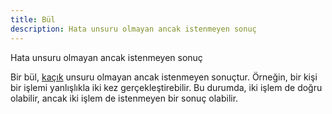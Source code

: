 ```yaml
---
title: Bül
description: Hata unsuru olmayan ancak istenmeyen sonuç
---
```


Hata unsuru olmayan ancak istenmeyen sonuç

Bir bül, [kaçık](/tonga/yazilim/kaçık/) unsuru olmayan ancak istenmeyen sonuçtur. Örneğin, bir kişi bir işlemi yanlışlıkla iki kez gerçekleştirebilir. Bu durumda, iki işlem de doğru olabilir, ancak iki işlem de istenmeyen bir sonuç olabilir.


